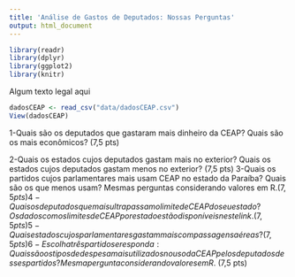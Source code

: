 ```yaml
---
title: 'Análise de Gastos de Deputados: Nossas Perguntas'
output: html_document
---
```


```r
library(readr)
library(dplyr)
library(ggplot2)
library(knitr)
```

Algum texto legal aqui

```r
dadosCEAP <- read_csv("data/dadosCEAP.csv")
View(dadosCEAP)
```
1-Quais são os deputados que gastaram mais dinheiro da CEAP? Quais são os mais econômicos? (7,5 pts)



2-Quais os estados cujos deputados gastam mais no exterior? Quais os estados cujos deputados gastam menos no exterior? (7,5 pts)
3-Quais os partidos cujos parlamentares mais usam CEAP no estado da Paraíba? Quais são os que menos usam? Mesmas perguntas considerando valores em R$. (7,5 pts)
4-Quais os deputados que mais ultrapassam o limite de CEAP do seu estado? Os dados com os limites de CEAP por estado estão disponíveis neste link. (7,5 pts)
5-Quais estados cujos parlamentares gastam mais com passagens aéreas? (7,5 pts)
6-Escolha três partidos e responda: Quais são os tipos de despesa mais utilizados no uso da CEAP pelos deputados desses partidos? Mesma pergunta considerando valores em R$. (7,5 pts)